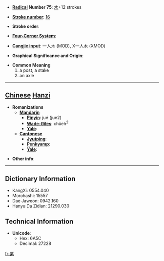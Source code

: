 * '''[[Wiktionary:Chinese radical index| Radical]] Number 75''': [[Wiktionary:Chinese radical index 木|木]]+12 strokes

* '''[[Wiktionary:Chinese total strokes index|Stroke number]]''': [[Wiktionary:Chinese total strokes index 16|16]]

* '''Stroke order''': 

* '''[[Wiktionary:Chinese four corner index|Four-Corner System]]''': 

* '''[[Wiktionary:Chinese Cangjie index|Cangjie input]]''': 一人木 (MOD), X一人木 (XMOD)

* '''Graphical Significance and Origin''': 

* '''Common Meaning'''
*#a post, a stake
*# an axle


----

== [[Chinese]] [[Hanzi]] ==

* '''Romanizations'''
** '''[[Mandarin]]'''
*** '''[[Pinyin]]''': jué (jue2)
*** '''[[Wade-Giles]]''': chüeh<sup>2</sup>
*** '''[[Yale]]''': 
** '''[[Cantonese]]'''
*** '''[[Jyutping]]''':
*** '''[[Penkyamp]]''': 
*** '''[[Yale]]''': 

* '''Other info''': 

----

== Dictionary Information ==

* KangXi: 0554.040
* Morohashi: 15557
* Dae Jaweon: 0942.160
* Hanyu Da Zidian: 21290.030

== Technical Information ==

* '''Unicode''':
** Hex: 6A5C
** Decimal: 27228

[[fr:橜]]